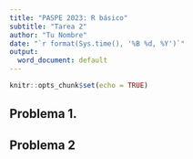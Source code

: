 ```yaml
---
title: "PASPE 2023: R básico"
subtitle: "Tarea 2"
author: "Tu Nombre"
date: "`r format(Sys.time(), '%B %d, %Y')`"
output:
  word_document: default
---
```



```r
knitr::opts_chunk$set(echo = TRUE)
```

## Problema 1.
## Problema 2

